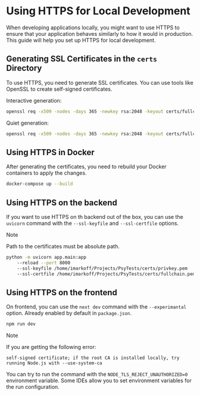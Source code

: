 # Using HTTPS for Local Development

When developing applications locally, you might want to use HTTPS
to ensure that your application behaves similarly to how it would in production.
This guide will help you set up HTTPS for local development.

## Generating SSL Certificates in the `certs` Directory

To use HTTPS, you need to generate SSL certificates. You can use tools like OpenSSL to create self-signed certificates.

Interactive generation:
```bash copy
openssl req -x509 -nodes -days 365 -newkey rsa:2048 -keyout certs/fullchain.key -out certs/privkey.crt
```

Quiet generation:
```bash copy
openssl req -x509 -nodes -days 365 -newkey rsa:2048 -keyout certs/fullchain.key -out certs/privkey.crt -subj "/C=US/ST=State/L=City/O=Organization/CN=localhost"
```

## Using HTTPS in Docker

After generating the certificates, you need to rebuild your Docker containers to apply the changes.

```bash copy
docker-compose up --build
```

## Using HTTPS on the backend

If you want to use HTTPS on th backend out of the box,
you can use the `uvicorn` command with the `--ssl-keyfile` and `--ssl-certfile` options.

> [!NOTE]
>
> Path to the certificates must be absolute path.

```bash copy
python -m uvicorn app.main:app
    --reload --port 8000
    --ssl-keyfile /home/imarkoff/Projects/PsyTests/certs/privkey.pem
    --ssl-certfile /home/imarkoff/Projects/PsyTests/certs/fullchain.pem
```

## Using HTTPS on the frontend

On frontend, you can use the `next dev` command with the `--experimantal` option.
Already enabled by default in `package.json`.

```bash copy
npm run dev
```

> [!NOTE]
>
> If you are getting the following error:
>
> ```
> self-signed certificate; if the root CA is installed locally, try running Node.js with --use-system-ca
> ```
>
> You can try to run the command with the `NODE_TLS_REJECT_UNAUTHORIZED=0` environment variable.
> Some IDEs allow you to set environment variables for the run configuration.